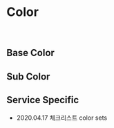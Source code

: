 

<Meta title="color-palette | Color Palette" />

# Color

<br />

## Base Color

<FlexBox>
  <FlexBox flex={1} flexFlow="column" space>
    <ColorBox color="white" labelColor="gray600" />
    <ColorBox color="gray20" labelColor="gray600" />
    <ColorBox color="gray50" labelColor="gray600" />
    <ColorBox color="gray100" labelColor="gray600" />
    <ColorBox color="gray200" labelColor="gray600" />
    <ColorBox color="gray300" />
    <ColorBox color="gray400" />
    <ColorBox color="gray500" />
    <ColorBox color="gray600" />
    <ColorBox color="gray700" />
    <ColorBox color="gray800" />
    <ColorBox color="gray900" />
    <ColorBox color="gray" />
  </FlexBox>
  <FlexBox flex={1} flexFlow="column" space>
    <ColorBox color="blue" />
    <ColorBox color="blue60" labelColor="gray600" />
    <ColorBox color="blue100" labelColor="gray600" />
  </FlexBox>
  <FlexBox flex={1} flexFlow="column" space>
    <ColorBox color="mint" />
    <ColorBox color="mint100" labelColor="gray600" />
  </FlexBox>
</FlexBox>

## Sub Color

<FlexBox>
  <FlexBox flex={1} flexFlow="column" space>
    <ColorBox color="orange" />
  </FlexBox>
  <FlexBox flex={1} flexFlow="column" space>
    <ColorBox color="red" />
  </FlexBox>
  <FlexBox flex={1} flexFlow="column" space>
    <ColorBox color="deepOrange" />
  </FlexBox>
  <FlexBox flex={1} flexFlow="column" space>
    <ColorBox color="mediumRed" />
  </FlexBox>
  <FlexBox flex={1} flexFlow="column" space>
    <ColorBox color="deepRed" />
  </FlexBox>
  <FlexBox flex={1} flexFlow="column" space>
    <ColorBox color="purple" />
  </FlexBox>
  <FlexBox flex={1} flexFlow="column" space>
    <ColorBox color="emerald" />
  </FlexBox>
</FlexBox>

## Service Specific

- 2020.04.17 체크리스트 color sets

<FlexBox>
  <FlexBox flex={1} flexFlow="column" space>
    <ColorBox color="azul500" />
    <ColorBox color="azul" />
  </FlexBox>
  <FlexBox flex={1} flexFlow="column" space>
    <ColorBox color="teal100" />
    <ColorBox color="teal900" />
    <ColorBox color="teal" />
  </FlexBox>
</FlexBox>

